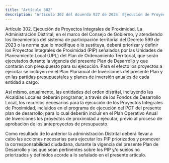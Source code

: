 ```yaml
---
title: "Artículo 302"
description: "Artículo 302 del Acuerdo 927 de 2024. Ejecución de Proyectos Integrales de Proximidad."
---
```


Artículo 302. Ejecución de Proyectos Integrales de Proximidad. La Administración Distrital, en el marco del Consejo de Gobierno, y atendiendo los lineamientos del sistema de participación territorial del Decreto 599 de 2023 o la norma que lo modifique o lo sustituya, deberá priorizar y definir los Proyectos Integrales de Proximidad (PIP) señalados por las Unidades de Planeamiento Local (UPL) del Plan de Ordenamiento Territorial, que serán ejecutados durante la vigencia del presente Plan de Desarrollo y que contarán con presupuesto para su ejecución. Para el efecto los proyectos a ejecutar se incluyen en el Plan Plurianual de Inversiones del presente Plan y en las partidas presupuestales y planes de inversión anuales de cada entidad a cargo.
 
Así mismo, anualmente, las entidades del orden distrital, incluyendo las Alcaldías Locales deberán programar, a través de los Fondos de Desarrollo Local, los recursos necesarios para la ejecución de los Proyectos Integrales de Proximidad, incluidos en el programa de ejecución del POT del presente plan de desarrollo, para lo cual deberán incluir en el Plan Operativo Anual de Inversiones los proyectos de proximidad a ejecutar, previo al proceso de aprobación de los anteproyectos de presupuesto.
 
Como resultado de lo anterior la administración Distrital deberá llevar a cabo las acciones necesarias para ejecutar los PIP priorizados y promover la corresponsabilidad ciudadana, durante la vigencia del presente Plan de Desarrollo y las que sean pertinentes sobre los PIP y/o suelos no priorizados y definidos acorde a lo señalado en el presente artículo.